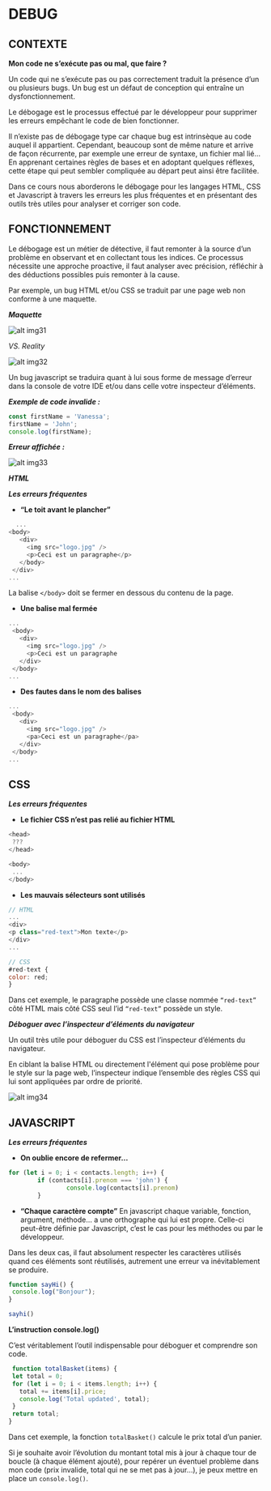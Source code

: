# DEBUG

## CONTEXTE

**Mon code ne s’exécute pas ou mal, que faire ?**

Un code qui ne s’exécute pas ou pas correctement traduit la présence d’un ou plusieurs bugs. 
Un bug est un défaut de conception qui entraîne un dysfonctionnement.

Le débogage est le processus effectué par le développeur pour supprimer les erreurs empêchant le code de bien fonctionner.

Il n’existe pas de débogage type car chaque bug est intrinsèque au code auquel il appartient. 
Cependant, beaucoup sont de même nature et arrive de façon récurrente, par exemple une erreur de syntaxe, 
un fichier mal lié… En apprenant certaines règles de bases et en adoptant quelques réflexes, 
cette étape qui peut sembler compliquée au départ peut ainsi être facilitée.

Dans ce cours nous aborderons le débogage pour les langages HTML, CSS et Javascript à travers les erreurs 
les plus fréquentes et en présentant des outils très utiles pour analyser et corriger son code.

## FONCTIONNEMENT

Le débogage est un métier de détective, il faut remonter à la source d’un problème en observant et en collectant tous les indices. 
Ce processus nécessite une approche proactive, il faut analyser avec précision, réfléchir à des déductions possibles puis remonter à la cause.

Par exemple, un bug HTML et/ou CSS se traduit par une page web non conforme à une maquette.

***Maquette***

![alt img31](/images/courses/level1/img31.png)

*VS. Reality*

![alt img32](/images/courses/level1/img32.png)

Un bug javascript se traduira quant à lui sous forme de message d’erreur dans la console de votre IDE et/ou dans celle votre inspecteur d’éléments.

***Exemple de code invalide :***

```js
const firstName = 'Vanessa';
firstName = 'John';
console.log(firstName);
```
***Erreur affichée :***

![alt img33](/images/courses/level1/img33.png)

***HTML***

***Les erreurs fréquentes***

- **“Le toit avant le plancher”**
```js
  ...
<body>
   <div>
     <img src="logo.jpg" />
     <p>Ceci est un paragraphe</p>
   </body>
 </div>
...
```

La balise ```</body>``` doit se fermer en dessous du contenu de la page.


- **Une balise mal fermée**
```js
...
 <body>
   <div>
     <img src="logo.jpg" />
     <p>Ceci est un paragraphe
   </div>
 </body>
...
```

- **Des fautes dans le nom des balises**

```js
...
 <body>
   <div>
     <img src="logo.jpg" />
     <pa>Ceci est un paragraphe</pa>
   </div>
 </body>
...
```

## CSS

***Les erreurs fréquentes***

- **Le fichier CSS n’est pas relié au fichier HTML**

```js
<head>
 ???
</head>

<body>
 ...
</body>
```

- **Les mauvais sélecteurs sont utilisés**

```js
// HTML
...
<div>
<p class="red-text">Mon texte</p>
</div>
...

// CSS
#red-text {
color: red;
}
```

Dans cet exemple, le paragraphe possède une classe nommée ```“red-text”``` côté HTML mais côté CSS seul l’id ```“red-text”``` possède un style.

***Déboguer avec l’inspecteur d’éléments du navigateur***

Un outil très utile pour déboguer du CSS est l’inspecteur d’éléments du navigateur.

En ciblant la balise HTML ou directement l'élément qui pose problème pour le style sur la page web, 
l’inspecteur indique l’ensemble des règles CSS qui lui sont appliquées par ordre de priorité.

![alt img34](/images/courses/level1/img34.png)

## JAVASCRIPT

***Les erreurs fréquentes***

- **On oublie encore de refermer…**
```js
for (let i = 0; i < contacts.length; i++) {
        if (contacts[i].prenom === 'john') {
                console.log(contacts[i].prenom)
        }

```

- **“Chaque caractère compte”**
En javascript chaque variable, fonction, argument, méthode… a une orthographe qui lui est propre. 
Celle-ci peut-être définie par Javascript, c’est le cas pour les méthodes ou par le développeur.


Dans les deux cas, il faut absolument respecter les caractères utilisés quand ces éléments sont réutilisés, 
autrement une erreur va inévitablement se produire.

```js
function sayHi() {
 console.log("Bonjour");
}

sayhi()
```

**L’instruction console.log()**

C’est véritablement l’outil indispensable pour déboguer et comprendre son code.

```js
 function totalBasket(items) {
 let total = 0;
 for (let i = 0; i < items.length; i++) {
   total += items[i].price;
   console.log('Total updated', total);
 }
 return total;
}
```


Dans cet exemple, la fonction ```totalBasket()``` calcule le prix total d’un panier.


Si je souhaite avoir l’évolution du montant total mis à jour à chaque tour de boucle (à chaque élément ajouté), 
pour repérer un éventuel problème dans mon code (prix invalide, total qui ne se met pas à jour…), je peux mettre en place un ```console.log()```.